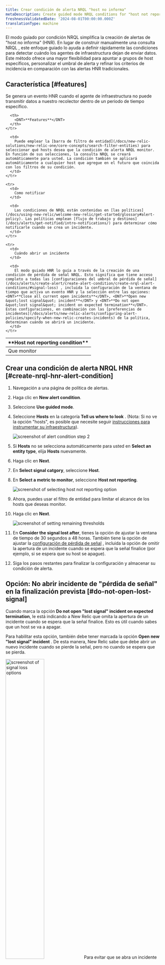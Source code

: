 ```yaml
---
title: Crear condición de alerta NRQL "host no informa"
metaDescription: Create guided mode NRQL conditions for "host not reporting" infrastructure errors.
freshnessValidatedDate: '2024-08-01T00:00:00.000Z'
translationType: machine
---
```






El modo guiado por condición NRQL simplifica la creación de alertas de &quot;host no informa&quot; (HNR). En lugar de construir manualmente una consulta NRQL , este enfoque guiado lo ayuda a definir rápidamente las condiciones para detectar cuándo los agentes de infraestructura dejan de enviar datos. Este método ofrece una mayor flexibilidad para apuntar a grupos de host específicos, personalizar el umbral de alerta y refinar los criterios de incidencia en comparación con las alertas HNR tradicionales.

## Característica [#features]

Se genera un evento HNR cuando el agente de infraestructura no puede transmitir datos a nuestro recolector dentro de un periodo de tiempo específico.

<table>
  <thead>
    <tr>
      <th style={{ width: "200px" }}>
        <DNT>**Host not reporting condition**</DNT>
      </th>

      <th>
        <DNT>**Features**</DNT>
      </th>
    </tr>
  </thead>

  <tbody>
    <tr>
      <td>
        Que monitor
      </td>

      <td>
        Puede emplear la [barra de filtro de entidad](/docs/new-relic-solutions/new-relic-one/core-concepts/search-filter-entities) para seleccionar qué hosts desea que la condición de alerta NRQL monitor. En función de sus selecciones, la consulta NRQL se creará automáticamente para usted. La condición también se aplicará automáticamente a cualquier host que agregue en el futuro que coincida con los filtros de su condición.
      </td>
    </tr>

    <tr>
      <td>
        Como notificar
      </td>

      <td>
        Las condiciones de NRQL están contenidas en [las políticas](/docs/using-new-relic/welcome-new-relic/get-started/glossary#alert-policy). Las políticas emplean [flujo de trabajo y destinos](/docs/alerts/get-notified/intro-notifications/) para determinar cómo notificarle cuando se crea un incidente.
      </td>
    </tr>

    <tr>
      <td>
        Cuándo abrir un incidente
      </td>

      <td>
        El modo guiado HNR lo guía a través de la creación de una condición de pérdida de señal NRQL. Esto significa que tiene acceso completo a todas las [configuraciones del umbral de pérdida de señal](/docs/alerts/create-alert/create-alert-condition/create-nrql-alert-conditions/#signal-loss) , incluida la configuración de la ventana de tiempo que activa un evento HNR y la selección entre las opciones: <DNT>**Close all current open incidents**</DNT>, <DNT>**Open new &quot;lost signal&quot; incident**</DNT> y <DNT>**Do not open &quot;lost signal&quot; incident on expected termination**</DNT>. Estas configuraciones, en combinación con las [preferencias de incidentes](/docs/alerts/new-relic-alerts/configuring-alert-policies/specify-when-new-relic-creates-incidents) de la política, determinan cuándo se abrirá un incidente.
      </td>
    </tr>
  </tbody>
</table>

## Crear una condición de alerta NRQL HNR [#create-nrql-hnr-alert-condition]

1. Navegación a una página de política de alertas.

2. Haga clic en **New alert condition**.

3. Seleccione **Use guided mode**.

4. Seleccione **Hosts** en la categoría **Tell us where to look** . (Nota: Si no ve la opción &quot;hosts&quot;, es posible que necesite seguir [instrucciones para instrumentar su infraestructura](/docs/infrastructure/host-integrations/installation/new-relic-guided-install-overview/)).

   <img title="creating a condition step 2" alt="screenshot of alert condition step 2" src={alertsTellUsWheretoLook} />

5. Si **Hosts** no se selecciona automáticamente para usted en **Select an entity type**, elija **Hosts** nuevamente.

6. Haga clic en **Next**.

7. En **Select signal catgory**, seleccione **Host**.

8. En **Select a metric to monitor**, seleccione **Host not reporting**.

   <img title="host not reporting selection" alt="screenshot of selecting host not reporting option" src={alertsHostNotReportingSelection} />

9. Ahora, puedes usar el filtro de entidad para limitar el alcance de los hosts que deseas monitor.

10. Haga clic en **Next**.

    <img title="set condition thresholds" alt="screenshot of setting remaining thresholds" src={alertsSetConditionThresholds} />

11. En **Consider the signal lost after**, tienes la opción de ajustar la ventana de tiempo de 30 segundos a 48 horas. También tiene la opción de ajustar la [configuración de pérdida de señal](/docs/alerts/create-alert/create-alert-condition/create-nrql-alert-conditions/#signal-loss) , incluida la opción de omitir la apertura de un incidente cuando se espera que la señal finalice (por ejemplo, si se espera que su host se apague).

12. Siga los pasos restantes para finalizar la configuración y almacenar su condición de alerta.

## Opción: No abrir incidente de &quot;pérdida de señal&quot; en la finalización prevista [#do-not-open-lost-signal]

Cuando marca la opción **Do not open &quot;lost signal&quot; incident on expected termination**, le está indicando a New Relic que omita la apertura de un incidente cuando se espera que la señal finalice. Esto es útil cuando sabes que un host se va a apagar.

Para habilitar esta opción, también debe tener marcada la opción **Open new &quot;lost signal&quot; incident** . De esta manera, New Relic sabe que debe abrir un nuevo incidente cuando se pierde la señal, pero no cuando se espera que se pierda.

<img title="signal loss options" alt="screenshot of signal loss options" src={alertsSignalsLostOptions} width="50%" />

<Callout variant="important">
  Para evitar que se abra un incidente de pérdida de señal cuando se dice &quot;No abrir el incidente de &quot;señal perdida&quot; en la finalización esperada&quot;, se debe agregar la etiqueta `termination: expected` a la entidad del host. Esta etiqueta nos dice que se esperaba que la señal terminara. Vea cómo agregar la etiqueta [directamente a la entidad host](/docs/new-relic-solutions/new-relic-one/core-concepts/use-tags-help-organize-find-your-data/#add-tags).
</Callout>
